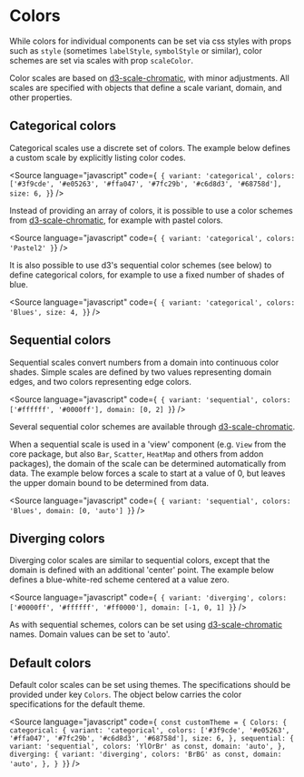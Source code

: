 
<Meta title="Core/Colors" />

# Colors

While colors for individual components can be set via css styles with props such as `style`
(sometimes `labelStyle`, `symbolStyle` or similar), color schemes are set via scales with prop `scaleColor`.

Color scales are based on [d3-scale-chromatic](https://github.com/d3/d3-scale-chromatic),
with minor adjustments. All scales are specified with objects that define a scale variant, domain, and other properties.

## Categorical colors

Categorical scales use a discrete set of colors.
The example below defines a custom scale by explicitly listing color codes.

<Source
    language="javascript"
    code={`
{
  variant: 'categorical',
  colors: ['#3f9cde', '#e05263', '#ffa047', '#7fc29b', '#c6d8d3', '#68758d'],
  size: 6,
}`}
/>

Instead of providing an array of colors, it is possible to use a color schemes from
[d3-scale-chromatic](https://github.com/d3/d3-scale-chromatic), for example with pastel colors.

<Source
    language="javascript"
    code={`
{
  variant: 'categorical',
  colors: 'Pastel2'
}`}
/>

It is also possible to use d3's sequential color schemes (see below) to define categorical colors,
for example to use a fixed number of shades of blue.

<Source
    language="javascript"
    code={`
{
  variant: 'categorical',
  colors: 'Blues',
  size: 4,
}`}
/>

## Sequential colors

Sequential scales convert numbers from a domain into continuous color shades. Simple scales are defined by two values
representing domain edges, and two colors representing edge colors.

<Source
    language="javascript"
    code={`
{
  variant: 'sequential',
  colors: ['#ffffff', '#0000ff'],
  domain: [0, 2]
}`}
/>

Several sequential color schemes are available through [d3-scale-chromatic](https://github.com/d3/d3-scale-chromatic).

When a sequential scale is used in a 'view' component (e.g. `View` from the core package, but also `Bar`, `Scatter`, `HeatMap` and others from addon packages), the domain of the scale can be determined automatically from data. The example below forces a scale to start at a value of 0, but leaves the upper domain bound to be determined from data.

<Source
    language="javascript"
    code={`
{
  variant: 'sequential',
  colors: 'Blues',
  domain: [0, 'auto']
}`}
/>

## Diverging colors

Diverging color scales are similar to sequential colors, except that the domain is defined with an additional 'center'
point. The example below defines a blue-white-red scheme centered at a value zero.

<Source
    language="javascript"
    code={`
{
  variant: 'diverging',
  colors: ['#0000ff', '#ffffff', '#ff0000'],
  domain: [-1, 0, 1]
}`}
/>

As with sequential schemes, colors can be set using [d3-scale-chromatic](https://github.com/d3/d3-scale-chromatic) names.
Domain values can be set to 'auto'.

## Default colors

Default color scales can be set using themes. The specifications should be provided under key `Colors`.
The object below carries the color specifications for the default theme.

<Source
    language="javascript"
    code={`
const customTheme = {
  Colors: {
    categorical: {
        variant: 'categorical',
        colors: ['#3f9cde', '#e05263', '#ffa047', '#7fc29b', '#c6d8d3', '#68758d'],
        size: 6,
    },
    sequential: {
        variant: 'sequential',
        colors: 'YlOrBr' as const,
        domain: 'auto',
    },
    diverging: {
        variant: 'diverging',
        colors: 'BrBG' as const,
        domain: 'auto',
    },
  }
}`}
/>
